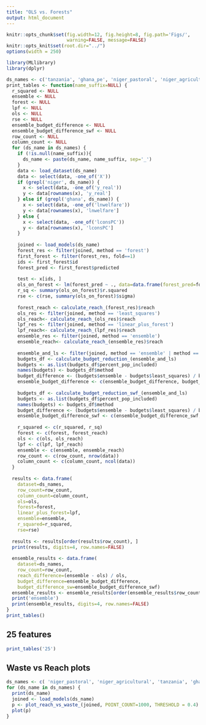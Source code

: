 ```yaml
---
title: "OLS vs. Forests"
output: html_document
---
```

```r
knitr::opts_chunk$set(fig.width=12, fig.height=8, fig.path='Figs/',
                      warning=FALSE, message=FALSE)
knitr::opts_knit$set(root.dir="../")
options(width = 250)
```

```r
library(MLlibrary)
library(dplyr)
```

```r
ds_names <- c('tanzania', 'ghana_pe', 'niger_pastoral', 'niger_agricultural', 'mexico')
print_tables <- function(name_suffix=NULL) {
  r_squared <- NULL
  ensemble <- NULL
  forest <- NULL
  lpf <- NULL
  ols <- NULL
  rse <- NULL
  ensemble_budget_difference <- NULL
  ensemble_budget_difference_swf <- NULL
  row_count <- NULL
  column_count <- NULL
  for (ds_name in ds_names) {
    if (!is.null(name_suffix)){
      ds_name <- paste(ds_name, name_suffix, sep='_')
    }
    data <- load_dataset(ds_name)
    data <- select(data, -one_of('X'))
    if (grepl('niger', ds_name)) {
      x <- select(data, -one_of('y_real'))
      y <- data[rownames(x), 'y_real']
    } else if (grepl('ghana', ds_name)) {
      x <- select(data, -one_of('lnwelfare'))
      y <- data[rownames(x), 'lnwelfare']
    } else {
      x <- select(data, -one_of('lconsPC'))
      y <- data[rownames(x), 'lconsPC']
    }
    
    joined <- load_models(ds_name)
    forest_res <- filter(joined, method == 'forest')
    first_forest <- filter(forest_res, fold==1)
    ids <- first_forest$id
    forest_pred <- first_forest$predicted
    
    test <- x[ids, ]
    ols_on_forest <- lm(forest_pred ~ ., data=data.frame(forest_pred=forest_pred, test))
    r_sq <- summary(ols_on_forest)$r.squared
    rse <- c(rse, summary(ols_on_forest)$sigma)
    
    forest_reach <- calculate_reach_(forest_res)$reach
    ols_res <- filter(joined, method == 'least_squares')
    ols_reach<- calculate_reach_(ols_res)$reach
    lpf_res <- filter(joined, method == 'linear_plus_forest')
    lpf_reach<- calculate_reach_(lpf_res)$reach
    ensemble_res <- filter(joined, method == 'ensemble')
    ensemble_reach<- calculate_reach_(ensemble_res)$reach
    
    ensemble_and_ls <- filter(joined, method == 'ensemble' | method == 'least_squares')
    budgets_df <- calculate_budget_reduction_(ensemble_and_ls)
    budgets <- as.list(budgets_df$percent_pop_included)
    names(budgets) <- budgets_df$method
    budget_difference <- (budgets$ensemble - budgets$least_squares) / budgets$least_squares
    ensemble_budget_difference <- c(ensemble_budget_difference, budget_difference)
    
    budgets_df <- calculate_budget_reduction_swf_(ensemble_and_ls)
    budgets <- as.list(budgets_df$percent_pop_included)
    names(budgets) <- budgets_df$method
    budget_difference <- (budgets$ensemble - budgets$least_squares) / budgets$least_squares
    ensemble_budget_difference_swf <- c(ensemble_budget_difference_swf, budget_difference)
    
    r_squared <- c(r_squared, r_sq)
    forest <- c(forest, forest_reach)
    ols <- c(ols, ols_reach)
    lpf <- c(lpf, lpf_reach)
    ensemble <- c(ensemble, ensemble_reach)
    row_count <- c(row_count, nrow(data))
    column_count <- c(column_count, ncol(data))
  }
  
  results <- data.frame(
    dataset=ds_names,
    row_count=row_count,
    column_count=column_count,
    ols=ols,
    forest=forest,
    linear_plus_forest=lpf,
    ensemble=ensemble,
    r_squared=r_squared,
    rse=rse)
  
  results <- results[order(results$row_count), ]
  print(results, digits=4, row.names=FALSE)
  
  ensemble_results <- data.frame(
    dataset=ds_names,
    row_count=row_count,
    reach_difference=(ensemble - ols) / ols,
    budget_difference=ensemble_budget_difference,
    budget_difference_sw=ensemble_budget_difference_swf)
  ensemble_results <- ensemble_results[order(ensemble_results$row_count), ]
  print('ensemble')
  print(ensemble_results, digits=4, row.names=FALSE)
}
print_tables()
```

## 25 features

```r
print_tables('25')
```


## Waste vs Reach plots

```r
ds_names <- c( 'niger_pastoral', 'niger_agricultural', 'tanzania', 'ghana_pe', 'mexico')
for (ds_name in ds_names) {
  print(ds_name)
  joined <- load_models(ds_name)
  p <- plot_reach_vs_waste_(joined, POINT_COUNT=1000, THRESHOLD = 0.4)
  plot(p)
}
```

